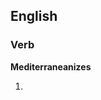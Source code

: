 ==English==

===Verb===
'''Mediterraneanizes'''

# {{third-person singular of|[[Mediterraneanize]]}}